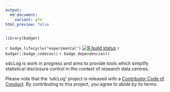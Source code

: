 ```yaml
---
output:
  md_document:
    variant: gfm
html_preview: false
---
```


<!-- README.md is generated from README.Rmd. Please edit that file -->

```r
library(badger)
```

`r badge_lifecycle("experimental")`
<!-- `r badger::badge_cran_release(color = "orange")` -->
[![R build status](https://github.com/Plebejer/sdcLog/workflows/R-CMD-check/badge.svg)](https://github.com/Plebejer/sdcLog/actions)
`r badger::badge_codecov()`
`r badge_dependencies()`

sdcLog is work in progress and aims to provide tools which simplify statistical
disclosure control in the context of research data centres.

Please note that the 'sdcLog' project is released with a
[Contributor Code of Conduct](.github/CODE_OF_CONDUCT.md). By contributing to
this project, you agree to abide by its terms.
